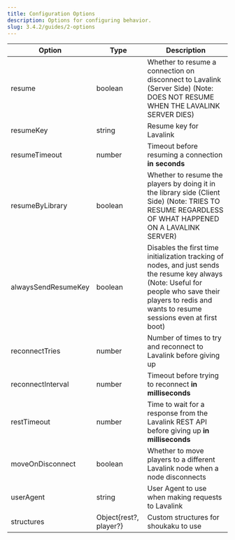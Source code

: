 ```yaml
---
title: Configuration Options
description: Options for configuring behavior.
slug: 3.4.2/guides/2-options
---
```


Option | Type | Description
--------|------|------------
resume | boolean | Whether to resume a connection on disconnect to Lavalink (Server Side) (Note: DOES NOT RESUME WHEN THE LAVALINK SERVER DIES) |
resumeKey | string | Resume key for Lavalink |
resumeTimeout | number | Timeout before resuming a connection **in seconds** |
resumeByLibrary | boolean | Whether to resume the players by doing it in the library side (Client Side) (Note: TRIES TO RESUME REGARDLESS OF WHAT HAPPENED ON A LAVALINK SERVER) |
alwaysSendResumeKey | boolean | Disables the first time initialization tracking of nodes, and just sends the resume key always (Note: Useful for people who save their players to redis and wants to resume sessions even at first boot) |
reconnectTries | number | Number of times to try and reconnect to Lavalink before giving up |
reconnectInterval | number | Timeout before trying to reconnect **in milliseconds** |
restTimeout | number | Time to wait for a response from the Lavalink REST API before giving up **in milliseconds** |
moveOnDisconnect | boolean | Whether to move players to a different Lavalink node when a node disconnects |
userAgent | string | User Agent to use when making requests to Lavalink |
structures | Object\{rest?, player?} | Custom structures for shoukaku to use |
